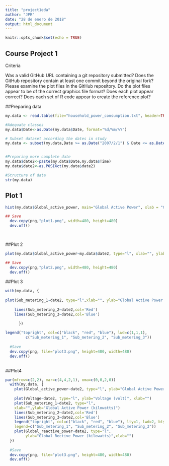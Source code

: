 ```yaml
---
title: "project1eda"
author: "JPR"
date: "28 de enero de 2018"
output: html_document
---
```


```r
knitr::opts_chunk$set(echo = TRUE)
```

## Course Project 1

Criteria

Was a valid GitHub URL containing a git repository submitted?
Does the GitHub repository contain at least one commit beyond the original fork?
Please examine the plot files in the GitHub repository. Do the plot files appear to be of the correct graphics file format?
Does each plot appear correct?
Does each set of R code appear to create the reference plot?


##Preparing data
```r

my.data <- read.table(file="household_power_consumption.txt", header=TRUE, sep=";", na.strings = "?", colClasses = c("character","character", rep("numeric",7)))

#Adequate classes
my.data$Date<-as.Date(my.data$Date, format="%d/%m/%Y")

# Subset dataset according the dates in study
my.data <- subset(my.data,Date >= as.Date("2007/2/1") & Date <= as.Date("2007-2-2"))


#Preparing more complete date
my.data$date2<-paste(my.data$Date,my.data$Time)
my.data$date2<-as.POSIXct(my.data$date2)

#Structure of data
str(my.data)


```

## Plot 1

```r

hist(my.data$Global_active_power, main="Global Active Power", xlab = "Global Active Power (kilowatts)", col="red")

## Save
  dev.copy(png,"plot1.png", width=480, height=480)
  dev.off()

 
```


##Plot 2

```r

plot(my.data$Global_active_power~my.data$date2, type="l", xlab="", ylab="Global Active Power (kilowatts)")

## Save 
  dev.copy(png,"plot2.png", width=480, height=480)
  dev.off()
```

##Plot 3

```r

with(my.data, {
    
plot(Sub_metering_1~date2, type="l",xlab="", ylab="Global Active Power (kilowatts)")
    
    lines(Sub_metering_2~date2,col='Red')
    lines(Sub_metering_3~date2,col='Blue')

      })
  
legend("topright", col=c("black", "red", "blue"), lwd=c(1,1,1), 
         c("Sub_metering_1", "Sub_metering_2", "Sub_metering_3"))
  
  #Save
  dev.copy(png, file="plot3.png", height=480, width=480)
  dev.off()
  
```

##Plot4

```r

par(mfrow=c(2,2), mar=c(4,4,2,1), oma=c(0,0,2,0))
  with(my.data, {
    plot(Global_active_power~date2, type="l", ylab="Global Active Power (kilowatts)", xlab="")
      
    plot(Voltage~date2, type="l", ylab="Voltage (volt)", xlab="")
    plot(Sub_metering_1~date2, type="l", 
    xlab="",ylab="Global Active Power (kilowatts)")
    lines(Sub_metering_2~date2,col='Red')
    lines(Sub_metering_3~date2,col='Blue')
    legend("topright", col=c("black", "red", "blue"), lty=1, lwd=2, bty="n",
    legend=c("Sub_metering_1", "Sub_metering_2", "Sub_metering_3"))
    plot(Global_reactive_power~date2, type="l", 
         ylab="Global Rective Power (kilowatts)",xlab="")
  })
  
  #Save
  dev.copy(png, file="plot3.png", height=480, width=480)
  dev.off()
  
  
```